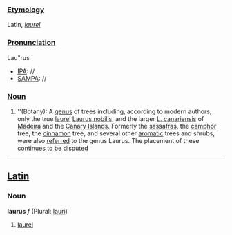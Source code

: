 ===[[Etymology]]===
Latin, ''[[laurel]]''
===[[Pronunciation]]===
Lau"rus
*[[IPA]]: //
*[[SAMPA]]: //
===[[Noun]]===
#''(Botany): A [[genus]] of trees including, according to modern authors, only the true [[laurel]] [[Laurus nobilis]], and the larger [[Laurus canariensis|L. canariensis]] of [[Madeira]] and the [[Canary Islands]]. Formerly the [[sassafras]], the [[camphor]] tree, the [[cinnamon]] tree, and several other [[aromatic]] trees and shrubs, were also [[referred]] to the genus Laurus.  The placement of these continues to be disputed
----
==[[Latin]]==
===Noun===
'''laurus''' ''f'' (Plural: [[lauri]])

#[[laurel]]